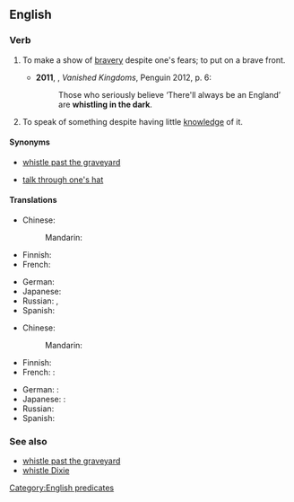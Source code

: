 ==English==

===Verb===
{{head|en|verb|head=[[whistle]] [[in]] [[the]] [[dark]]}}

# {{label|en|colloquial}} To make a show of [[bravery]] despite one's fears; to put on a brave front.
#* '''2011''', {{w|Norman Davies}}, ''Vanished Kingdoms'', Penguin 2012, p. 6:
#*: Those who seriously believe ‘There'll always be an England’ are '''whistling in the dark'''.
# {{label|en|idiomatic|US}} To speak of something despite having little [[knowledge]] of it.

====Synonyms====
* {{sense|make a show of bravery}} [[whistle past the graveyard]]
* {{sense|speak of something without knowledge}} [[talk through one's hat]]

====Translations====
{{trans-top|make a show of bravery}}
* Chinese:
*: Mandarin: {{t+|cmn|壮胆|sc=Hani}}
* Finnish: {{t|fi|vislailla}}
* French: {{t-needed|fr}}
{{trans-mid}}
* German: {{t|de|im Dunkeln pfeifen}}
* Japanese: {{t-needed|ja}}
* Russian: {{t+|ru|бодри́ться}}, {{t|ru|напускать на себя́ споко́йствие}}
* Spanish: {{t|es|[[poner]] [[buena]] [[cara]]}}
{{trans-bottom}}

{{trans-top|speak without knowledge}}
* Chinese:
*: Mandarin: {{t|cmn|乱猜|sc=Hani}}
* Finnish: {{t|fi|puhua läpiä päähänsä}}
* French: {{t-needed|fr}}:
{{trans-mid}}
* German: {{t-needed|de}}:
* Japanese: {{t-needed|ja}}:
* Russian: {{t|ru|говори́ть не зна́я ничего́ то́лком|tr=govorítʹ ne znája ničevó tólkom}}
* Spanish: {{t+|es|mojonear}}
{{trans-bottom}}

===See also===
* [[whistle past the graveyard]]
* [[whistle Dixie]]

[[Category:English predicates]]